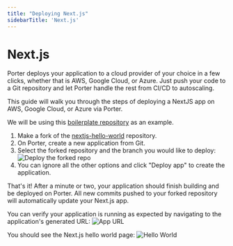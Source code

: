 ```yaml
---
title: "Deploying Next.js"
sidebarTitle: 'Next.js'
---
```


# Next.js

Porter deploys your application to a cloud provider of your choice in a few clicks, whether that is AWS, Google Cloud, or Azure. 
Just push your code to a Git repository and let Porter handle the rest from CI/CD to autoscaling.

This guide will walk you through the steps of deploying a NextJS app on AWS, Google Cloud, or Azure via Porter.

We will be using this [boilerplate repository](https://github.com/porter-dev/nextjs-hello-world) as an example.

1. Make a fork of the [nextjs-hello-world](https://github.com/porter-dev/nextjs-hello-world) repository.
2. On Porter, create a new application from Git.
3. Select the forked repository and the branch you would like to deploy:
![Deploy the forked repo](/images/nextjs/deploy-app.png)
4. You can ignore all the other options and click "Deploy app" to create the application.

That's it! After a minute or two, your application should finish building and be deployed on Porter. All new commits pushed to your forked repository will automatically update your Next.js app.

You can verify your application is running as expected by navigating to the application's generated URL:
![App URL](/images/nextjs/app-url.png)

You should see the Next.js hello world page:
![Hello World](/images/nextjs/hello-world.png)